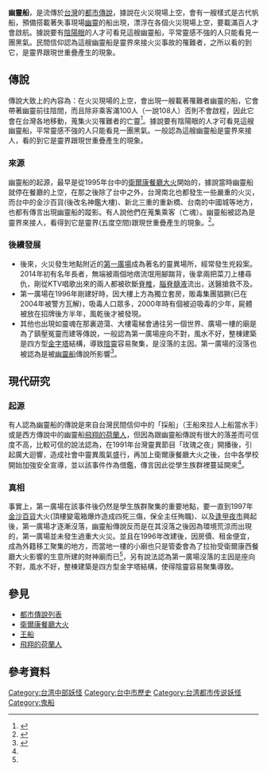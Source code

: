 '''幽靈船'''，是流傳於[[台灣|台灣]]的[[都市傳說|都市傳說]]，據說在火災現場上空，會有一艘樣式是古代帆船，預備搭載著失事現場[[幽靈|幽靈]]的船出現，漂浮在各個火災現場上空，要載滿百人才會啟航。據說要有[[陰陽眼|陰陽眼]]的人才可看見這艘幽靈船，平常靈感不強的人只能看見一團黑氣。民間信仰認為這艘幽靈船是靈界來接火災事故的罹難者，之所以看的到它，是靈界跟現世重疊產生的現象。

==傳說==
傳說大致上的內容為：在火災現場的上空，會出現一艘載著罹難者幽靈的船，它會帶著幽靈前往陰間，而且除非乘客滿100人（一說108人）否則不會啟程，因此它會在台灣各地移動，蒐集火災罹難者的亡靈<ref name="幽靈船3年載走百人">{{cite web|url=https://www.chinatimes.com/realtimenews/20191105004357-260402?chdtv|title=幽靈船3年載走百人 東協廣場火警 燃起台中人24年前恐懼|accessdate=2019-11-05|author=湯萱樂|archive-date=2019-11-06|archive-url=https://web.archive.org/web/20191106183225/https://www.chinatimes.com/realtimenews/20191105004357-260402?chdtv|dead-url=no}}</ref>。據說要有陰陽眼的人才可看見這艘幽靈船，平常靈感不強的人只能看見一團黑氣。一般認為這艘幽靈船是靈界來接人，看的到它是靈界跟現世重疊產生的現象。
===來源===
幽靈船的起源，最早是從1995年台中的[[衛爾康餐廳大火|衛爾康餐廳大火]]開始的，據說當時幽靈船就停在餐廳的上空，在那之後除了台中之外，台灣南北也都發生一些嚴重的火災，而台中的金沙百貨(後改名神鑑大樓)、新北三重的重新橋、台南的中國城等地方，也都有傳言出現幽靈船的蹤影。有人說他們在蒐集乘客（亡魂）。幽靈船被認為是靈界來接人，看得到它是靈界(五度空間)跟現世重疊產生的現象。<ref name="妖怪臺灣地圖：環島搜妖探奇錄">{{cite book|last=|first=|date=2019-05-09|title=妖怪臺灣地圖：環島搜妖探奇錄|work=|url=https://www.books.com.tw/products/0010820986|location=|publisher=聯經|page=|isbn=9789570853124|author=何敬堯|access-date=2020-08-26|archive-date=2019-05-09|archive-url=https://web.archive.org/web/20190509183415/https://www.books.com.tw/products/0010820986|dead-url=no}}</ref>。

===後續發展===
*後來，火災發生地點附近的[[東協廣場|第一廣場]]成為著名的靈異場所，經常發生兇殺案。2014年初有名年長者，無端被兩個地痞流氓用腳踹背，後拿兩把菜刀上樓尋仇，剛從KTV唱歌出來的兩人都被砍斷[[脊椎|脊椎]]，[[腦脊髓液|腦脊髓液]]流出，送醫搶救不及。
*第一廣場在1996年剛建好時，因大樓上方為獨立套房，販毒集團猖獗(已在2004年被警方瓦解)，吸毒人口眾多，2000年時有個被迫吸毒的少年，屍體被放在招牌後方半年，風乾後才被發現。
*其他也出現如靈魂在那裏遊蕩、大樓電梯會通往另一個世界、廣場一樓的廟是為了鎮壓冤靈而建等傳說，一般認為第一廣場座向不對，風水不好，整棟建築是四方型[[金字塔|金字塔]]結構，導致[[陰靈|陰靈]]容易聚集，是沒落的主因。第一廣場的沒落也被認為是被[[幽靈船|幽靈船]]傳說所影響<ref name="載滿百條命才會啟航！">{{cite web|url=https://www.storm.mg/lifestyle/480815?page=1|title=載滿百條命才會啟航！23年前台中惡火燒出「幽靈船事件」死傷巧合嚇壞當地人，但真相卻是|accessdate=2018-09-04|author=黃瑜敏|archive-date=2020-07-29|archive-url=https://web.archive.org/web/20200729224158/https://www.storm.mg/lifestyle/480815?page=1|dead-url=no}}</ref>。

==現代研究==
===起源===
有人認為幽靈船的傳說是來自台灣民間信仰中的「採船」（王船來拉人上船當水手）或是西方傳說中的幽靈船[[飛翔的荷蘭人|飛翔的荷蘭人]]，但因為跟幽靈船傳說有很大的落差而可信度不高，比較可信的說法認為，在1991年台灣靈異節目「玫瑰之夜」開播後，引起廣大迴響，造成社會中靈異風氣盛行，再加上衛爾康餐廳大火之後，台中各學校開始加強安全宣導，並以該事件作為借鑑，傳言因此從學生族群裡蔓延開來<ref name="妖怪臺灣地圖：環島搜妖探奇錄" />。
===真相===
事實上，第一廣場在該事件後仍然是學生族群聚集的重要地點，要一直到1997年[[金沙百貨|金沙百貨]]大火(頂樓變電箱爆炸造成四死三傷，保全主任殉職)、以及[[逢甲夜市|逢甲夜市]]興起後，第一廣場才逐漸沒落，幽靈船傳說反而是在其沒落之後因為環境荒涼而出現的，第一廣場並未發生過重大火災。並且在1996年改建後，因房價、租金便宜，成為外籍移工聚集的地方，而當地一樓的小廟也只是管委會為了拉抬受衛爾康西餐廳大火影響的生意所建的財神廟而已<ref name="載滿百條命才會啟航！" />，另有說法認為第一廣場沒落的主因是座向不對，風水不好，整棟建築是四方型金字塔結構，使得陰靈容易聚集導致。

==參見==
*[[都市傳說列表|都市傳說列表]]
*[[衛爾康餐廳大火|衛爾康餐廳大火]]
*[[王船|王船]]
*[[飛翔的荷蘭人|飛翔的荷蘭人]]

==參考資料==
{{reflist}}

[[Category:台湾中部妖怪|Category:台湾中部妖怪]]
[[Category:台中市歷史|Category:台中市歷史]]
[[Category:台湾都市传说妖怪|Category:台湾都市传说妖怪]]
[[Category:鬼船|Category:鬼船]]
